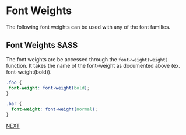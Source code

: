 
<Meta title="Fonts/Font Weight Palette" />

# Font Weights

The following font weights can be used with any of the font families.

<Story name="Font Weight Palette">
  <FontWeights />
</Story>

## Font Weights SASS

The font weights are be accessed through the `font-weight(weight)` function.
It takes the name of the font-weight as documented above (ex. font-weight(bold)).

```scss
.foo {
 font-weight: font-weight(bold);
}

.bar {
  font-weight: font-weight(normal);
}
```

[NEXT](/?path=/docs/animation-easing-palette--page)
